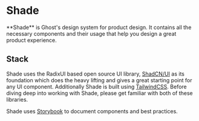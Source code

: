 
<Meta title="Welcome" />

<div className="sb-doc">

# Shade

<p className="excerpt">**Shade** is Ghost's design system for product design. It contains all the necessary components and their usage that help you design a great product experience.</p>

## Stack

Shade uses the RadixUI based open source UI library, [ShadCN/UI](https://ui.shadcn.com/) as its foundation which does the heavy lifting and gives a great starting point for any UI component. Additionally Shade is built using [TailwindCSS](https://www.tailwindcss.com). Before diving deep into working with Shade, please get familiar with both of these libraries.

Shade uses [Storybook](https://storybook.js.org/) to document components and best practices.
</div>

